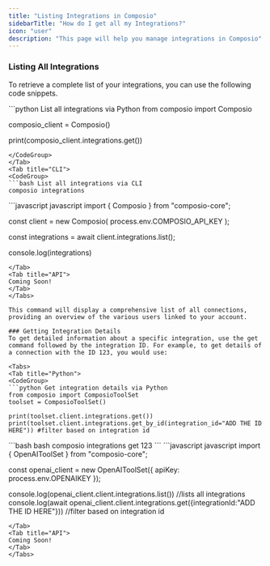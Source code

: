 ```yaml
---
title: "Listing Integrations in Composio"
sidebarTitle: "How do I get all my Integrations?"
icon: "user"
description: "This page will help you manage integrations in Composio"
---
```


### Listing All Integrations
To retrieve a complete list of your integrations, you can use the following code snippets.

<Tabs>
<Tab title="Python">
<CodeGroup>
```python List all integrations via Python
from composio import Composio

composio_client = Composio()

print(composio_client.integrations.get())
```
</CodeGroup>
</Tab>
<Tab title="CLI">
<CodeGroup>
```bash List all integrations via CLI
composio integrations
```
</CodeGroup>
</Tab>
<Tab title="JS">
```javascript javascript
import { Composio } from "composio-core";

const client = new Composio(
  process.env.COMPOSIO_API_KEY
);

const integrations = await client.integrations.list();

console.log(integrations)
```
</Tab>
<Tab title="API">
Coming Soon! 
</Tab>
</Tabs>

This command will display a comprehensive list of all connections, providing an overview of the various users linked to your account.

### Getting Integration Details
To get detailed information about a specific integration, use the get command followed by the integration ID. For example, to get details of a connection with the ID 123, you would use:

<Tabs>
<Tab title="Python">
<CodeGroup>
```python Get integration details via Python
from composio import ComposioToolSet
toolset = ComposioToolSet()

print(toolset.client.integrations.get())
print(toolset.client.integrations.get_by_id(integration_id="ADD THE ID HERE")) #filter based on integration id
```
</CodeGroup>
</Tab>
<Tab title="CLI">

<CodeGroup>
```bash bash
composio integrations get 123
```
</CodeGroup>
</Tab>
<Tab title="JS">
```javascript javascript    
import { OpenAIToolSet } from "composio-core";

const openai_client = new OpenAIToolSet({
    apiKey: process.env.OPENAIKEY
});

console.log(openai_client.client.integrations.list()) //lists all integrations
console.log(await openai_client.client.integrations.get({integrationId:"ADD THE ID HERE"})) //filter based on integration id
```
</Tab>
<Tab title="API">
Coming Soon! 
</Tab>
</Tabs>